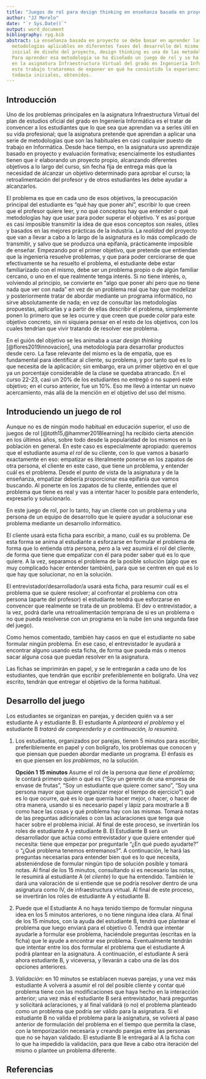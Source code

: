 ```yaml
---
title: "Juegos de rol para design thinking en enseñanza basada en proyecto"
author: "JJ Merelo"
date: "`r Sys.Date()`"
output: word_document
bibliography: rpg.bib
abstract: La enseñanza basada en proyecto se debe basar en aprender las diferentes
  metodologías aplicables en diferentes fases del desarrollo del mismo. En la fase
  inicial de diseño del proyecto, design thinking es una de las metodologías más aceptadas.
  Para aprender esa metodología se ha diseñado un juego de rol y se ha hecho una experiencia
  en la asignatura Infraestructura Virtual del grado en Ingeniería Informática. En
  este trabajo trataremos de exponer en qué ha consistido la experiencia y los resultados,
  todavía iniciales, obtenidos.
---
```


## Introducción

Uno de los problemas principales en la asignatura Infraestructura Virtual del plan de estudios oficial del grado en Ingeniería Informática es el tratar de convencer a los estudiantes que lo que sea que aprendan va a serles útil en su vida profesional; que la asignatura pretende que aprendan a aplicar una serie de metodologías que son las habituales en casi cualquier puesto de trabajo en Informática. Desde hace tiempo, en la asignatura uso aprendizaje basado en proyecto y evaluación formativa; esencialmente los estudiantes tienen que ir elaborando un proyecto propio, alcanzando diferentes objetivos a lo largo del curso, sin fecha fija de entrega más que la necesidad de alcanzar un objetivo determinado para aprobar el curso; la retroalimentación del profesor y de otros estudiantes les debe ayudar a alcanzarlos.

El problema es que en cada uno de esos objetivos, la preocupación principal del estudiante es "qué hay que poner ahí", escribir lo que creen que el profesor quiere leer, y no qué conceptos hay que entender o qué metodologías hay que usar para poder superar el objetivo. Y es así porque es casi imposible transmitir la idea de que esos conceptos son reales, útiles y basados en las mejores prácticas de la industria. La *realidad* del proyecto que van a llevar a cabo a lo largo de la asignatura es lo más complicado de transmitir, y salvo que se produzca una epifanía, prácticamente imposible de enseñar. Empezando por el primer objetivo, que pretende que entiendan que la ingeniería resuelve problemas, y que para poder cerciorarse de que efectivamente se ha resuelto el problema, el estudiante debe estar familiarizado con el mismo, debe ser un problema propio o de algún familiar cercano, o uno en el que realmente tenga interés. Si no tiene interés, o, volviendo al principio, se convierte en "algo que poner ahí pero que no tiene nada que ver con nada" en vez de un problema real que hay que modelizar y posteriormente tratar de abordar mediante un programa informático, no sirve absolutamente de nada; en vez de consultar las metodologías propuestas, aplicarlas y a partir de ellas describir el problema, simplemente ponen lo primero que se les ocurre y que creen que puede *colar* para este objetivo concreto, sin ni siquiera pensar en el resto de los objetivos, con los cuales tendrían que vivir tratando de resolver ese problema.


En el guión del objetivo se les animaba a usar *design thinking* [@flores2019innovacion], una metodología para desarrollar productos desde cero. La fase relevante del mismo es la de empatía, que es fundamental para identificar al cliente, su problema, y por tanto qué es lo que necesita de la aplicación; sin embargo, era un primer objetivo en el que ya un porcentaje considerable de la clase se quedaba atrancado. En el curso 22-23, casi un 20% de los estudiantes no entregó o no superó este objetivo; en el curso anterior, fue un 10%. Eso me llevó a intentar un nuevo acercamiento, más allá de la mención en el objetivo del uso del mismo.

## Introduciendo un juego de rol

Aunque no es de ningún modo habitual en educación superior, el uso de juegos de rol [@toth15,@hammer2018learning] ha recibido cierta atención en los últimos años, sobre todo desde la popularidad de los mismos en la población en general. En este caso es especialmente apropiado: queremos que el estudiante asuma *el rol* de su cliente, con lo que vamos a basarlo exactamente en eso: empatizar es literalmente ponerse en los zapatos de otra persona, el cliente en este caso, que tiene un problema, y entender cuál es el problema. Desde el punto de vista de la asignatura y de la enseñanza, empatizar debería proporcionar esa epifanía que vamos buscando. Al ponerte en los zapatos de tu cliente, entiendes que el problema que tiene es real y vas a intentar hacer lo posible para entenderlo, expresarlo y solucionarlo.

En este juego de rol, por lo tanto, hay un cliente con un problema y una persona de un equipo de desarrollo que le quiere ayudar a solucionar ese problema mediante un desarrollo informático.

El cliente usará esta ficha para escribir, a mano, cuál es su problema. De esta forma se anima al estudiante a esforzarse en formular el problema de forma que lo entienda otra persona, pero a la vez asumirá el rol del cliente, de forma que tiene que empatizar con él para poder saber qué es lo que quiere. A la vez, separamos el problema de la posible solución (algo que es muy complicado hacer entender también), para que se centren en qué es lo que hay que solucionar, no en la solución.

El entrevistador/desarrollador/a usará esta ficha, para resumir cuál es el problema que se quiere resolver; al confrontar el problema con otra persona (aparte del profesor) el estudiante tendrá que esforzarse en convencer que realmente se trata de un problema. El dev o entrevistador, a la vez, podrá darle una retroalimentación temprana de si es un problema o no que pueda resolverse con un programa en la nube (en una segunda fase del juego).

Como hemos comentado, también hay casos en que el estudiante no sabe formular ningún problema. En ese caso, el entrevistador le ayudará a encontrar alguno usando esta ficha, de forma que pueda más o menos sacar alguna cosa que puedan resolver en la asignatura.

Las fichas se imprimirán en papel, y se le entregarán a cada uno de los estudiantes, que tendrán que escribir preferiblemente en bolígrafo. Una vez escrito, tendrán que entregar el objetivo de la forma habitual. 

## Desarrollo del juego

Los estudiantes se organizan en parejas, y deciden quién va a ser
estudiante A y estudiante B. El estudiante A *planteará el problema* y
el estudiante B *tratará de comprenderlo y a continuación, lo resumirá*.

1. Los
estudiantes, organizados por parejas, tienen 5 minutos para escribir,
preferiblemente en papel y con bolígrafo, los problemas que conocen y
que piensan que pueden abordar mediante un programa. El énfasis es en
que piensen en *los problemas*, no la solución. </td></tr>
<tr><td> <strong>Opción 1</strong> <strong>15 minutos</strong> Asume
el rol de la persona *que tiene el problema*; le contará
primero quién o qué es ("Soy un gerente de una empresa de envase de
frutas", "Soy un estudiante que quiere comer sano", "Soy una persona
mayor que quiere organizar mejor el tiempo de ejercicio") qué es lo
que ocurre, qué es lo que querría hacer mejor, o hacer, o hacer de
otra manera, usando si es necesario papel y lápiz para mostrarle a B
como hace las cosas y qué problema hay con las mismas. Tomará notas de
las preguntas adicionales o con las aclaraciones que tenga que hacer
sobre el problema inicial. Al final de este proceso, se invertirán los
roles de estudiante A y estudiante B. El Estudiante B será un desarrollador que actúa como entrevistador y que
quiere entender qué necesita: tiene que empezar por preguntarle "¿En
qué puedo ayudarte?" o "¿Qué problema tenemos entremanos?". A
continuación, le hará las preguntas necesarias para entender bien qué
es lo que necesita, absteniéndose de formular ningún tipo de solución
posible y tomará notas. Al final de los 15 minutos, consultando si es
necesario las notas, le resumirá al estudiante A (el *cliente*)
lo que ha entendido. También le dará una valoración de si entiende que
se podría resolver dentro de una asignatura como IV, de
infraestructura virtual. Al final de este proceso, se invertirán los
roles de estudiante A y estudiante B. 

2. Puede que el Estudiante A
no haya tenido tiempo de formular ninguna idea en los 5
    minutos anteriores, o no tiene ninguna idea clara. Al final de los
    15 minutos, con la ayuda del estudiante B, tendrá que plantear el
    problema que luego enviará para el objetivo 0. Tendrá que intentar ayudarle
a formular ese problema, haciéndole preguntas (escritas en la ficha) que le ayude a encontrar ese problema.
Eventualmente tendrán
que intentar entre los dos formular el problema que el estudiante A
podrá plantear en la asignatura. A continuación, el estudiante A será ahora
estudiante B, y viceversa, y llevarán a cabo una de las dos opciones
anteriores.

3. *Validación*: en 10 minutos se establacen nuevas parejas, y una vez más
estudiante A volverá a asumir el rol del posible cliente y contar qué
problema tiene con las modificaciones que haya hecho en la interacción
anterior; una vez más el estudiante B será entrevistador, hará
preguntas y solicitará aclaraciones, y al final validará (o no) el
problema planteado como un problema que podría ser válido para la
asignatura. Si el estudiante B no valida el problema para la
     asignatura, se volverá al paso anterior de formulación del
     problema en el tiempo que permita la clase, con la temporización
     necesaria y creando parejas entre las personas que no se hayan
     validado. El estudiante B le entregará al A la ficha con lo que
     ha impedido la validación, para que lleve a cabo otra iteración
     del mismo o plantee un problema diferente.


## Referencias
